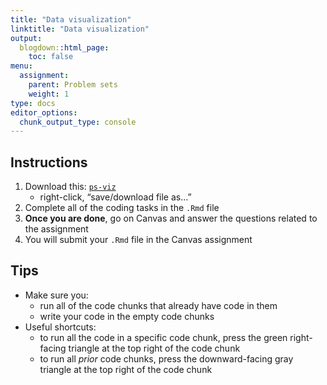 ```yaml
---
title: "Data visualization"
linktitle: "Data visualization"
output:
  blogdown::html_page:
    toc: false
menu:
  assignment:
    parent: Problem sets
    weight: 1
type: docs
editor_options: 
  chunk_output_type: console
---
```


## Instructions


1. Download this: <i class="far fa-file-archive"></i> [`ps-viz`](/files/ps-viz.Rmd)
    - right-click, "save/download file as..."
2. Complete all of the coding tasks in the `.Rmd` file
3. **Once you are done**, go on Canvas and answer the questions related to the assignment
4. You will submit your `.Rmd` file in the Canvas assignment

## Tips

- Make sure you: 
    - run all of the code chunks that already have code in them
    - write your code in the empty code chunks
- Useful shortcuts: 
    - to run all the code in a specific code chunk, press the green right-facing triangle at the top right of the code chunk
    - to run all *prior* code chunks, press the downward-facing gray triangle at the top right of the code chunk

